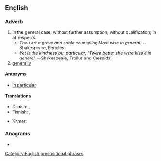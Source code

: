 ==English==

===Adverb===
{{head|en|adverb}}

# In the general case; without further assumption; without qualification; in all respects.
#* ''Thou art a grave and noble counsellor, Most wise in general.'' --Shakespeare, Pericles.
#* ''Yet is the kindness but particular; 'Twere better she were kiss'd in general.'' --Shakespeare, Troilus and Cressida.
# [[generally]]

====Antonyms====
* [[in particular]]

====Translations====
{{trans-top|in the general case}}
* Danish: {{t|da|generelt}}, {{t|da|generelt set}}
* Finnish: {{t+|fi|yleensä}}, {{t+|fi|yleisesti}}
{{trans-mid}}
* Khmer: {{t|km|ជាទូទៅ|tr=cie tuu təv|sc=Khmr}}
{{trans-bottom}}

{{trans-see|generally}}

===Anagrams===
* {{l|en|e-learning}}

[[Category:English prepositional phrases]]